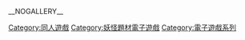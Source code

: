 {{Commonscat|Touhou Project}}
{{catmore}}

{{DEFAULTSORT:Touhou Project}}
[[Category:同人遊戲|Category:同人遊戲]]
[[Category:妖怪題材電子遊戲|Category:妖怪題材電子遊戲]]
[[Category:電子遊戲系列|Category:電子遊戲系列]]
__NOGALLERY__